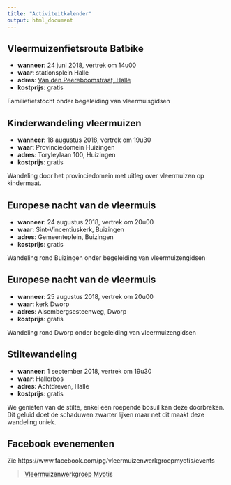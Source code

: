 ```yaml
---
title: "Activiteitkalender"
output: html_document
---
```


## Vleermuizenfietsroute Batbike

- **wanneer**: 24 juni 2018, vertrek om 14u00
- **waar**: stationsplein Halle
- **adres**: [Van den Peereboomstraat, Halle](https://www.openstreetmap.org/directions?route=%3B50.73372%2C4.24036#map=16/50.73372/4.24036)
- **kostprijs**: gratis

Familiefietstocht onder begeleiding van vleermuisgidsen

## Kinderwandeling vleermuizen

- **wanneer**: 18 augustus 2018, vertrek om 19u30
- **waar**: Provinciedomein Huizingen
- **adres**: Toryleylaan 100, Huizingen
- **kostprijs**: gratis

Wandeling door het provinciedomein met uitleg over vleermuizen op kindermaat.

## Europese nacht van de vleermuis

- **wanneer**: 24 augustus 2018, vertrek om 20u00
- **waar**: Sint-Vincentiuskerk, Buizingen
- **adres**: Gemeenteplein, Buizingen
- **kostprijs**: gratis

Wandeling rond Buizingen onder begeleiding van vleermuizengidsen

## Europese nacht van de vleermuis

- **wanneer**: 25 augustus 2018, vertrek om 20u00
- **waar**: kerk Dworp
- **adres**: Alsembergsesteenweg, Dworp
- **kostprijs**: gratis

Wandeling rond Dworp onder begeleiding van vleermuizengidsen

## Stiltewandeling

- **wanneer**: 1 september 2018, vertrek om 19u30
- **waar**: Hallerbos
- **adres**: Achtdreven, Halle
- **kostprijs**: gratis

We genieten van de stilte, enkel een roepende bosuil kan deze doorbreken. Dit geluid doet de schaduwen zwarter lijken maar net dit maakt deze wandeling uniek.

## Facebook evenementen

Zie https://www.facebook.com/pg/vleermuizenwerkgroepmyotis/events

<div id="fb-root"></div>
<script>(function(d, s, id) {
  var js, fjs = d.getElementsByTagName(s)[0];
  if (d.getElementById(id)) return;
  js = d.createElement(s); js.id = id;
  js.src = 'https://connect.facebook.net/nl_BE/sdk.js#xfbml=1&version=v3.0&appId=1435202023376771&autoLogAppEvents=1';
  fjs.parentNode.insertBefore(js, fjs);
}(document, 'script', 'facebook-jssdk'));</script>

<div class="fb-page" data-href="https://www.facebook.com/vleermuizenwerkgroepmyotis/" data-tabs="events" data-width="500" data-height="600" data-small-header="false" data-adapt-container-width="true" data-hide-cover="false" data-show-facepile="true"><blockquote cite="https://www.facebook.com/vleermuizenwerkgroepmyotis/" class="fb-xfbml-parse-ignore"><a href="https://www.facebook.com/vleermuizenwerkgroepmyotis/">Vleermuizenwerkgroep Myotis</a></blockquote></div>
